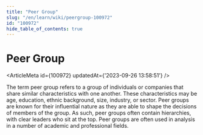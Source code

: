 ```yaml
---
title: "Peer Group"
slug: "/en/learn/wiki/peergroup-100972"
id: "100972"
hide_table_of_contents: true
---
```



# Peer Group

<ArticleMeta id={100972} updatedAt={'2023-09-26 13:58:51'} />
<div className='border-solid border-b border-t-0 my-4 border-[var(--ifm-color-gray-300)]' />

The term peer group refers to a group of individuals or companies that share similar characteristics with one another. These characteristics may be age, education, ethnic background, size, industry, or sector. Peer groups are known for their influential nature as they are able to shape the decisions of members of the group. As such, peer groups often contain hierarchies, with clear leaders who sit at the top. Peer groups are often used in analysis in a number of academic and professional fields.
